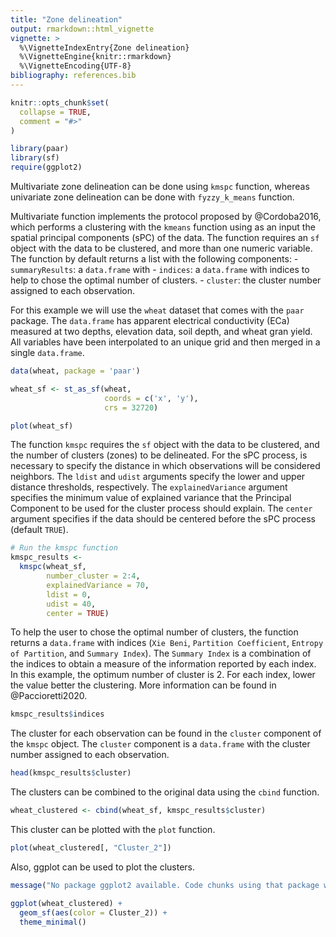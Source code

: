 ```yaml
---
title: "Zone delineation"
output: rmarkdown::html_vignette
vignette: >
  %\VignetteIndexEntry{Zone delineation}
  %\VignetteEngine{knitr::rmarkdown}
  %\VignetteEncoding{UTF-8}
bibliography: references.bib
---
```


```r
knitr::opts_chunk$set(
  collapse = TRUE,
  comment = "#>"
)
```

```r
library(paar)
library(sf)
require(ggplot2)
```

Multivariate zone delineation can be done using `kmspc` function, whereas 
univariate zone delineation can be done with `fyzzy_k_means` function.

Multivariate function implements the protocol proposed by @Cordoba2016, which
performs a clustering with the `kmeans` function using as an input the spatial
principal components (sPC) of the data. 
The function requires an `sf` object with the data to be clustered, and more than
one numeric variable. The function by default returns a list with the 
following components:
- `summaryResults`: a `data.frame` with 
- `indices`: a `data.frame` with indices to help to chose the optimal number 
of clusters.
- `cluster`: the cluster number assigned to each observation.

For this example we will use the `wheat` dataset that comes with the `paar` package.
The `data.frame` has apparent electrical conductivity (ECa) measured at 
two depths, elevation data, soil depth, and wheat gran yield. All variables 
have been interpolated to an unique grid and then merged in a single `data.frame`.


```r
data(wheat, package = 'paar')

wheat_sf <- st_as_sf(wheat,
                     coords = c('x', 'y'),
                     crs = 32720)
```

```r
plot(wheat_sf)
```

The function `kmspc` requires the `sf` object with the data to be clustered, and
the number of clusters (zones) to be delineated.
For the sPC process, is necessary to specify the distance in which observations 
will be considered neighbors. The `ldist` and `udist` arguments specify the
lower and upper distance thresholds, respectively. The `explainedVariance`
argument specifies the minimum value of explained variance that the Principal 
Component to be used for the cluster process should explain. The `center` 
argument specifies if the data should be centered before the sPC process 
(default `TRUE`).

```r
# Run the kmspc function
kmspc_results <- 
  kmspc(wheat_sf,
        number_cluster = 2:4,
        explainedVariance = 70,
        ldist = 0,
        udist = 40,
        center = TRUE)

```

To help the user to chose the optimal number of clusters, the function returns
a `data.frame` with indices (`Xie Beni`, `Partition Coefficient`, 
`Entropy of Partition`, and `Summary Index`).
The `Summary Index` is a combination of the indices to obtain a measure of the
information reported by each index. In this example, the optimum number of
cluster is 2. For each index, lower the value better the
clustering. More information can be found in @Paccioretti2020.


```r
kmspc_results$indices
```


The cluster for each observation can be found in the `cluster` component of the
`kmspc` object. The `cluster` component is a `data.frame` with the cluster
number assigned to each observation.

```r
head(kmspc_results$cluster)
```

The clusters can be combined to the original data using the `cbind` function.

```r
wheat_clustered <- cbind(wheat_sf, kmspc_results$cluster)
```


This cluster can be plotted with the `plot` function.

```r
plot(wheat_clustered[, "Cluster_2"])
```


Also, ggplot can be used to plot the clusters.
```r
message("No package ggplot2 available. Code chunks using that package will not be evaluated.")
```

```r
ggplot(wheat_clustered) +
  geom_sf(aes(color = Cluster_2)) +
  theme_minimal()
```

